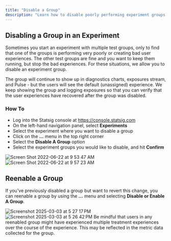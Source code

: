 ```yaml
---
title: "Disable a Group"
description: "Learn how to disable poorly performing experiment groups while keeping other test groups running."
---
```


## Disabling a Group in an Experiment

Sometimes you start an experiment with multiple test groups, only to find that one of the groups is performing very poorly or creating bad user experiences. The other test groups are fine and you want to keep them running, but stop the bad experiences. For these situations, we allow you to disable an experiment group.

<Info>
The group will continue to show up in diagnostics charts, exposures stream, and Pulse - but the users will see the default (unassigned) experience. We keep showing the group and logging exposures so that you can verify that the user experiences have recovered after the group was disabled.
</Info>

### How To

- Log into the Statsig console at https://console.statsig.com
- On the left-hand navigation panel, select **Experiments**
- Select the experiment where you want to disable a group
- Click on the **...** menu in the top right corner
- Select the **Disable A Group** option
- Select the experiment groups you would like to disable, and hit **Confirm** 

<Frame>
  <img src="https://user-images.githubusercontent.com/88338316/175094935-1dbb9b34-ebbe-467c-9a84-e61aeeb3180f.png" alt="Screen Shot 2022-06-22 at 9 53 47 AM" />
</Frame>
<Frame>
  <img src="https://user-images.githubusercontent.com/88338316/175095107-2ef5d9e3-4c33-44ec-ac13-937f3b030149.png" alt="Screen Shot 2022-06-22 at 9 57 23 AM" />
</Frame>

## Reenable a Group

If you've previously disabled a group but want to revert this change, you can reenable a group by using the **...** menu and selecting **Disable or Enable A Group**.

<Frame>
  <img src="https://github.com/user-attachments/assets/2fa3cb71-9a46-46f1-bb11-b8e7f07df9c6" alt="Screenshot 2025-03-03 at 5 27 17 PM" />
</Frame>
<Frame>
  <img src="https://github.com/user-attachments/assets/a56e7f14-53e9-4d41-8266-d70de1ec3ebf" alt="Screenshot 2025-03-03 at 5 26 42 PM" />
</Frame>

<Info>
Be mindful that users in any reenabled group might have experienced multiple treatment experiences over the course of the experience. This may be reflected in the metric data collected for the group.
</Info>
